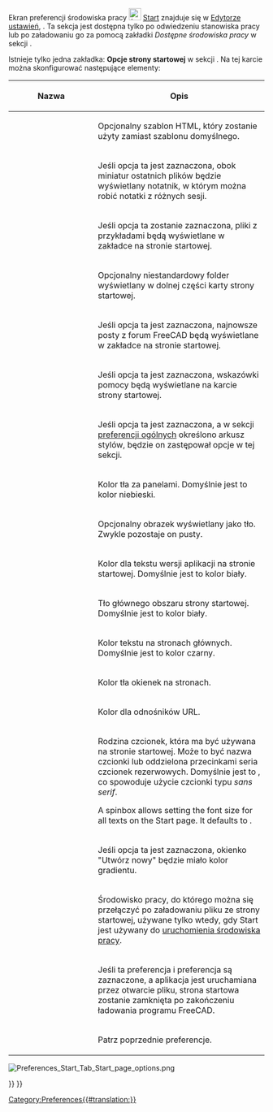 <languages/>

Ekran preferencji środowiska pracy [[Image:Workbench_Start.svg|24px|link=Start_Workbench/pl|środowisko pracy Start]] [[Start_Workbench/pl|Start]] znajduje się w [[Preferences_Editor/pl|Edytorze ustawień]], {{MenuCommand|Edycja → Preferencje ... → Start}}. Ta sekcja jest dostępna tylko po odwiedzeniu stanowiska pracy lub po załadowaniu go za pomocą zakładki ''Dostępne środowiska pracy'' w sekcji {{MenuCommand|Środowiska pracy}}.

Istnieje tylko jedna zakładka: '''Opcje strony startowej''' w sekcji {{MenuCommand|Start}}. Na tej karcie można skonfigurować następujące elementy:

{| class="wikitable mw-collapsible mw-collapsed"
!style="width: 33%;"|Nazwa
!style="width: 66%;"|Opis
|-
| {{MenuCommand|Szablon dla strony startowej}}
| Opcjonalny szablon HTML, który zostanie użyty zamiast szablonu domyślnego.
|-
| {{MenuCommand|Pokaż notatnik}}
| Jeśli opcja ta jest zaznaczona, obok miniatur ostatnich plików będzie wyświetlany notatnik, w którym można robić notatki z różnych sesji.
|-
| {{MenuCommand|Pokaż zawartość folderu z przykładami}}
| Jeśli opcja ta zostanie zaznaczona, pliki z przykładami będą wyświetlane w zakładce {{Emphasis|Dokumenty}} na stronie startowej.
|-
| {{MenuCommand|Pokaż dodatkowy folder}}
| Opcjonalny niestandardowy folder wyświetlany w dolnej części karty {{Emphasis|Dokumenty}} strony startowej.
|-
| {{MenuCommand|Pokaż forum}}
| Jeśli opcja ta jest zaznaczona, najnowsze posty z forum FreeCAD będą wyświetlane w zakładce {{Emphasis|Aktywność}} na stronie startowej.
|-
| {{MenuCommand|Wyświetl wskazówki}}
| Jeśli opcja ta jest zaznaczona, wskazówki pomocy będą wyświetlane na karcie {{Emphasis|Dokumenty}} strony startowej.
|-
| {{MenuCommand|Użyj arkusza stylów FreeCAD}}
| Jeśli opcja ta jest zaznaczona, a w sekcji [[Preferences_Editor/pl#Og.C3.B3lne_2|preferencji ogólnych]] określono arkusz stylów, będzie on zastępował opcje w tej sekcji.
|-
| {{MenuCommand|Kolor tła}}
| Kolor tła za panelami. Domyślnie jest to kolor niebieski.
|-
| {{MenuCommand|Obraz w tle}}
| Opcjonalny obrazek wyświetlany jako tło. Zwykle pozostaje on pusty.
|-
| {{MenuCommand|Kolor tekstu w tle}}
| Kolor dla tekstu wersji aplikacji na stronie startowej. Domyślnie jest to kolor biały.
|-
| {{MenuCommand|Kolor tła dla strony}}
| Tło głównego obszaru strony startowej. Domyślnie jest to kolor biały.
|-
| {{MenuCommand|Kolor tekstu na stronie}}
| Kolor tekstu na stronach głównych. Domyślnie jest to kolor czarny.
|-
| {{MenuCommand|Kolor tła dla okienek}}
| Kolor tła okienek na stronach.
|-
| {{MenuCommand|Kolor odnośnika}}
| Kolor dla odnośników URL.
|-
| {{MenuCommand|Krój pisma}}
| Rodzina czcionek, która ma być używana na stronie startowej. Może to być nazwa czcionki lub oddzielona przecinkami seria czcionek rezerwowych. Domyślnie jest to {{Value|Arial,Helvetica,sans}}, co spowoduje użycie czcionki typu ''sans serif''.

A spinbox allows setting the font size for all texts on the Start page. It defaults to {{Value|13px}}.
|-
| {{MenuCommand|Użyj gradientu dla okienka Utwórz nowy ...}}
| Jeśli opcja ta jest zaznaczona, okienko "Utwórz nowy" będzie miało kolor gradientu.
|-
| {{MenuCommand|Po uruchomieniu uaktywnij środowisko pracy}}
| Środowisko pracy, do którego można się przełączyć po załadowaniu pliku ze strony startowej, używane tylko wtedy, gdy Start jest używany do [[Preferences_Editor/pl#Available_Workbenches|uruchomienia środowiska pracy]].
|-
| {{MenuCommand|Zamknij stronę startową po załadowaniu}}
| Jeśli ta preferencja i preferencja {{MenuCommand|Zamknij i uaktywnij przy otwieraniu pliku}} są zaznaczone, a aplikacja jest uruchamiana przez otwarcie pliku, strona startowa zostanie zamknięta po zakończeniu ładowania programu FreeCAD.
|-
| {{MenuCommand|Zamknij i uaktywnij przy otwieraniu pliku}}
| Patrz poprzednie preferencje.
|}

[[File:Preferences_Start_Tab_Start_page_options.png]]
{{Caption|Karta Opcje strony startowej}}


{{Start Tools navi{{#translation:}}}}
{{Userdocnavi{{#translation:}}}}
[[Category:Preferences{{#translation:}}]]